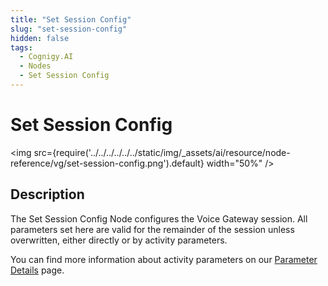 ```yaml
---
title: "Set Session Config"
slug: "set-session-config"
hidden: false
tags:
  - Cognigy.AI
  - Nodes
  - Set Session Config
---
```


# Set Session Config

<img src={require('../../../../../../static/img/_assets/ai/resource/node-reference/vg/set-session-config.png').default} width="50%" />

## Description

The Set Session Config Node configures the Voice Gateway session. All parameters set here are valid for the remainder of the session unless overwritten, either directly or by activity parameters.

You can find more information about activity parameters on our [Parameter Details](parameter-details.mdx) page.